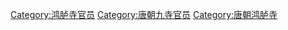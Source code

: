 [[Category:鸿胪寺官员|Category:鸿胪寺官员]]
[[Category:唐朝九寺官员‎|Category:唐朝九寺官员‎]]
[[Category:唐朝鸿胪寺|Category:唐朝鸿胪寺]]